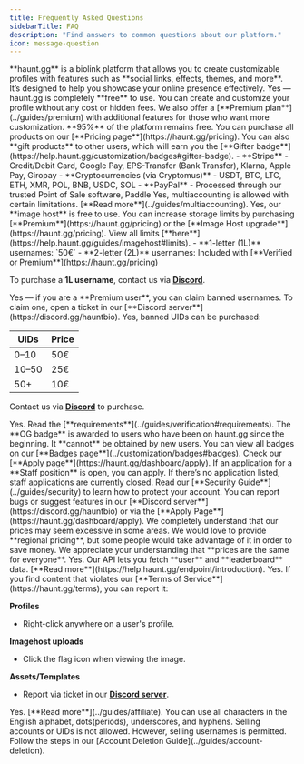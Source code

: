 ```yaml
---
title: Frequently Asked Questions
sidebarTitle: FAQ
description: "Find answers to common questions about our platform."
icon: message-question
---
```


<AccordionGroup>
<Accordion title="What is haunt.gg?">
**haunt.gg** is a biolink platform that allows you to create customizable profiles with features such as **social links, effects, themes, and more**.  
It’s designed to help you showcase your online presence effectively.
</Accordion>

<Accordion title="Is haunt.gg free?">
Yes — haunt.gg is completely **free** to use. You can create and customize your profile without any cost or hidden fees.  
We also offer a [**Premium plan**](../guides/premium) with additional features for those who want more customization. **95%** of the platform remains free.
</Accordion>

<Accordion title="Where can I buy Premium or other products?">
You can purchase all products on our [**Pricing page**](https://haunt.gg/pricing).  
You can also **gift products** to other users, which will earn you the [**Gifter badge**](https://help.haunt.gg/customization/badges#gifter-badge).
</Accordion>

<Accordion title="Which payment methods are accepted?">
- **Stripe**  
  - Credit/Debit Card, Google Pay, EPS-Transfer (Bank Transfer), Klarna, Apple Pay, Giropay  
- **Cryptocurrencies (via Cryptomus)**  
  - USDT, BTC, LTC, ETH, XMR, POL, BNB, USDC, SOL  
- **PayPal**  
  - Processed through our trusted Point of Sale software, Paddle
</Accordion>

<Accordion title="Is multiaccounting allowed?">
Yes, multiaccounting is allowed with certain limitations. [**Read more**](../guides/multiaccounting).
</Accordion>

<Accordion title="Is imagehost free?">
Yes, our **image host** is free to use.  
You can increase storage limits by purchasing [**Premium**](https://haunt.gg/pricing) or the [**Image Host upgrade**](https://haunt.gg/pricing).  
View all limits [**here**](https://help.haunt.gg/guides/imagehost#limits).
</Accordion>

<Accordion title="How to get 1 or 2 Letter usernames?">
- **1-letter (1L)** usernames: `50€`  
- **2-letter (2L)** usernames: Included with [**Verified or Premium**](https://haunt.gg/pricing)  

To purchase a **1L username**, contact us via [**Discord**](https://discord.gg/hauntbio).
</Accordion>

<Accordion title="Can I claim banned usernames?">
Yes — if you are a **Premium user**, you can claim banned usernames.  
To claim one, open a ticket in our [**Discord server**](https://discord.gg/hauntbio).
</Accordion>

<Accordion title="Can I buy banned UIDs?">
Yes, banned UIDs can be purchased:  

| UIDs   | Price |
| ------ | ----- |
| 0–10   | 50€   |
| 10–50  | 25€   |
| 50+    | 10€   |

Contact us via [**Discord**](https://discord.gg/hauntbio) to purchase.
</Accordion>

<Accordion title="Can I apply for a verified badge?">
Yes. Read the [**requirements**](../guides/verification#requirements).
</Accordion>

<Accordion title="How to get the OG badge?">
The **OG badge** is awarded to users who have been on haunt.gg since the beginning.  
It **cannot** be obtained by new users.
</Accordion>

<Accordion title="What badges are on haunt.gg?">
You can view all badges on our [**Badges page**](../customization/badges#badges).
</Accordion>

<Accordion title="Can I apply for staff?">
Check our [**Apply page**](https://haunt.gg/dashboard/apply).  
If an application for a **Staff position** is open, you can apply.  
If there’s no application listed, staff applications are currently closed.
</Accordion>

<Accordion title="How can I secure my haunt.gg account?">
Read our [**Security Guide**](../guides/security) to learn how to protect your account.
</Accordion>

<Accordion title="How can I report bugs or suggest features?">
You can report bugs or suggest features in our [**Discord server**](https://discord.gg/hauntbio) or via the [**Apply Page**](https://haunt.gg/dashboard/apply).
</Accordion>

<Accordion title="Do you offer regional pricing?">
We completely understand that our prices may seem excessive in some areas.  
We would love to provide **regional pricing**, but some people would take advantage of it in order to save money.  
We appreciate your understanding that **prices are the same for everyone**.
</Accordion>

<Accordion title="Does haunt.gg have an API?">
Yes. Our API lets you fetch **user** and **leaderboard** data. [**Read more**](https://help.haunt.gg/endpoint/introduction).
</Accordion>

<Accordion title="Can I report content on haunt.gg?">
Yes. If you find content that violates our [**Terms of Service**](https://haunt.gg/terms), you can report it:  

**Profiles**  
- Right-click anywhere on a user's profile.  

**Imagehost uploads**  
- Click the flag icon when viewing the image.  

**Assets/Templates**  
- Report via ticket in our [**Discord server**](https://discord.gg/hauntbio).
</Accordion>

<Accordion title="Do you have an affiliate program?">
Yes. [**Read more**](../guides/affiliate).
</Accordion>

<Accordion title="What characters are allowed in my username?">
You can use all characters in the English alphabet, dots(periods), underscores, and hyphens.
</Accordion>

<Accordion title="Is selling accounts allowed?">
Selling accounts or UIDs is not allowed.  
However, selling usernames is permitted.
</Accordion>


<Accordion title="How do I delete my haunt.gg account?">
Follow the steps in our [Account Deletion Guide](../guides/account-deletion).
</Accordion>
</AccordionGroup>

<script dangerouslySetInnerHTML={{
  __html: `
    (function() {
      let isToggling = false;
      
      document.addEventListener('click', function(e) {
        const summary = e.target.closest('summary');
        if (summary && !isToggling) {
          const clickedAccordion = summary.parentElement;
          const wasOpen = clickedAccordion.hasAttribute('open');
          
          isToggling = true;
          
          if (!wasOpen) {
            const allAccordions = document.querySelectorAll('details[open]');
            allAccordions.forEach(accordion => {
              if (accordion !== clickedAccordion) {
                accordion.removeAttribute('open');
              }
            });
          }
          
          requestAnimationFrame(() => {
            isToggling = false;
          });
        }
      });
    })();
  `
}} />

<Tip>
Feel free to [**contribute to this documentation**](https://github.com/curet-dev/docs) if you think an important question is missing.
</Tip>
